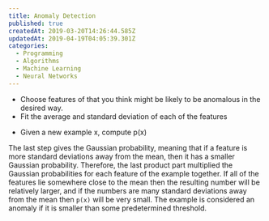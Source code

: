 ```yaml
---
title: Anomaly Detection
published: true
createdAt: 2019-03-20T14:26:44.585Z
updatedAt: 2019-04-19T04:05:39.301Z
categories:
  - Programming
  - Algorithms
  - Machine Learning
  - Neural Networks
---
```



- Choose features of <M i="x^{(i)}"/> that you think might be likely to be anomalous in the desired way.
- Fit the average and standard deviation of each of the features

<M b="
  \begin{aligned}
    \mu_j &= \frac{1}{m} \sum_{i=1}^m x^{(i)}_j \\
    \sigma^2_j &= \frac{1}{m} \sum_{i=1}^m (x_j^{(i)} - \mu_j)^2
  \end{aligned}
"/>

- Given a new example x, compute p(x)

<M b="
  p(x)
  = \prod_{j=1}^n p(x_j;\mu_j,\sigma^2_j)
  = \prod_{j=1}^n \frac{1}{\sqrt{2 \pi \sigma_j}} exp(- \frac{(x_j - \mu_j)^2}{2 \sigma^2_j})
"/>

The last step gives the Gaussian probability, meaning that if a feature is more standard deviations away from the mean,
then it has a smaller Gaussian probability. Therefore, the last product part multiplied the Gaussian probabilities for
each feature of the example together. If all of the features lie somewhere close to the mean then the resulting number
will be relatively larger, and if the numbers are many standard deviations away from the mean then `p(x)` will be very
small. The example is considered an anomaly if it is smaller than some predetermined <M i="\epsilon"/>
threshold.
